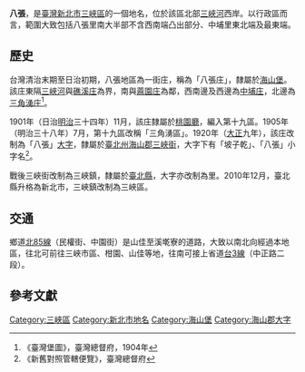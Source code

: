 {{noteTA　
|1 = zh-cn:庄; zh-hk:庄; zh-tw:庄;
}}
'''八張'''，是[[臺灣|臺灣]][[新北市|新北市]][[三峽區|三峽區]]的一個地名，位於該區北部[[三峽河|三峽河]]西岸。以行政區而言，範圍大致包括八張里南大半部不含西南端凸出部分、中埔里東北端及最東端。

==歷史==
台灣清治末期至日治初期，八張地區為一街庄，稱為「八張庄」，隸屬於[[海山堡|海山堡]]。該庄東隔[[三峽河|三峽河]]與[[礁溪_(新北市)|礁溪庄]]為界，南與[[麻園_(新北市)|蔴園庄]]為鄰，西南邊及西邊為[[中埔_(新北市)|中埔庄]]，北邊為[[三角湧庄|三角湧庄]]<ref>《臺灣堡圖》，臺灣總督府，1904年</ref>。

1901年（日治[[明治|明治]]三十四年）11月，該庄隸屬於[[桃園廳|桃園廳]]，編入第十九區。1905年（明治三十八年）7月，第十九區改稱「三角湧區」。1920年（[[大正|大正]]九年），該庄改制為「八張」[[大字|大字]]，隸屬於[[臺北州|臺北州]][[海山郡|海山郡]][[三峽街|三峽街]]，大字下有「坡子乾」、「八張」小字名<ref>《新舊對照管轄便覽》，臺灣總督府</ref>。

戰後三峽街改制為三峽鎮，隸屬於[[臺北縣|臺北縣]]，大字亦改制為里。2010年12月，臺北縣升格為新北市，三峽鎮改制為三峽區。

==交通==
鄉道[[北85線|北85線]]（民權街、中園街）是山佳至溪墘寮的道路，大致以南北向經過本地區，往北可前往三峽市區、柑園、山佳等地，往南可接上省道[[台3線|台3線]]（中正路二段）。

==參考文獻==
{{reflist}}

{{海山郡}}

[[Category:三峽區|Category:三峽區]]
[[Category:新北市地名|Category:新北市地名]]
[[Category:海山堡|Category:海山堡]]
[[Category:海山郡大字|Category:海山郡大字]]